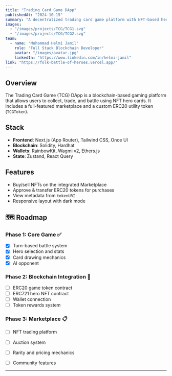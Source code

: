 ```yaml
---
title: "Trading Card Game DApp"
publishedAt: "2024-10-15"
summary: "A decentralized trading card game platform with NFT-based heroes, an ERC20 token, and an integrated marketplace."
images:
  - "/images/projects/TCG/TCG1.svg"
  - "/images/projects/TCG/TCG2.svg"
team:
  - name: "Muhammad Helmi Jamil"
    role: "Full Stack Blockchain Developer"
    avatar: "/images/avatar.jpg"
    linkedIn: "https://www.linkedin.com/in/helmi-jamil"
link: "https://folk-battle-of-heroes.vercel.app/"
---
```


## Overview

The Trading Card Game (TCG) DApp is a blockchain-based gaming platform that allows users to collect, trade, and battle using NFT hero cards. It includes a full-featured marketplace and a custom ERC20 utility token (`TCGToken`).

## Stack

* **Frontend**: Next.js (App Router), Tailwind CSS, Once UI
* **Blockchain**: Solidity, Hardhat
* **Wallets**: RainbowKit, Wagmi v2, Ethers.js
* **State**: Zustand, React Query

## Features

* Buy/sell NFTs on the integrated Marketplace
* Approve & transfer ERC20 tokens for purchases
* View metadata from `tokenURI`
* Responsive layout with dark mode

## 🗺️ Roadmap

### Phase 1: Core Game ✅
- [x] Turn-based battle system
- [x] Hero selection and stats
- [x] Card drawing mechanics
- [x] AI opponent

### Phase 2: Blockchain Integration 🚧
- [ ] ERC20 game token contract
- [ ] ERC721 hero NFT contract
- [ ] Wallet connection
- [ ] Token rewards system

### Phase 3: Marketplace 📋
- [ ] NFT trading platform
- [ ] Auction system
- [ ] Rarity and pricing mechanics
- [ ] Community features







---


